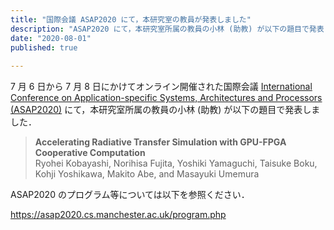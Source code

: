 ```yaml
---
title: "国際会議 ASAP2020 にて，本研究室の教員が発表しました"
description: "ASAP2020 にて，本研究室所属の教員の小林 (助教) が以下の題目で発表しました．"
date: "2020-08-01"
published: true
 
---
```


7 月 6 日から 7 月 8 日にかけてオンライン開催された国際会議 [International Conference on Application-specific Systems, Architectures and Processors (ASAP2020)](https://asap2020.cs.manchester.ac.uk/) にて，本研究室所属の教員の小林 (助教) が以下の題目で発表しました．

> **Accelerating Radiative Transfer Simulation with GPU-FPGA Cooperative Computation**  
> Ryohei Kobayashi, Norihisa Fujita, Yoshiki Yamaguchi, Taisuke Boku, Kohji Yoshikawa, Makito Abe, and Masayuki Umemura

ASAP2020 のプログラム等については以下を参照ください．

https://asap2020.cs.manchester.ac.uk/program.php
